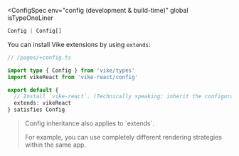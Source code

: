 
<ConfigSpec
  env="config (development & build-time)"
  global
  isTypeOneLiner
>
```ts
Config | Config[]
```
</ConfigSpec>

You can install <Link href="/extensions">Vike extensions</Link> by using `extends`:

```ts
// /pages/+config.ts

import type { Config } from 'vike/types'
import vikeReact from 'vike-react/config'

export default {
  // Install `vike-react`. (Technically speaking: inherit the configuration `vikeReact`.)
  extends: vikeReact
} satisfies Config
```

> <Link href="/config#inheritance">Config inheritance</Link> also applies to `extends`.
>
> For example, you can use <Link href="/config#powerful">completely different rendering strategies within the same app</Link>.

